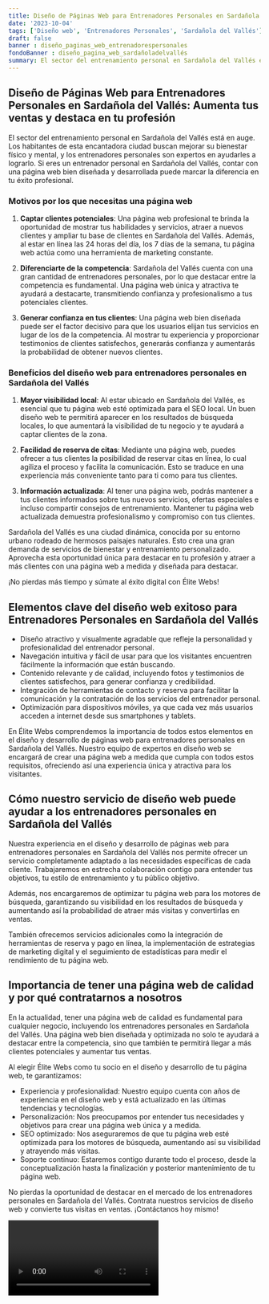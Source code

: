 ```yaml
---
title: Diseño de Páginas Web para Entrenadores Personales en Sardañola del Vallés
date: '2023-10-04'
tags: ['Diseño web', 'Entrenadores Personales', 'Sardañola del Vallés']
draft: false
banner : diseño_paginas_web_entrenadorespersonales
fondoBanner : diseño_pagina_web_sardañoladelvallés
summary: El sector del entrenamiento personal en Sardañola del Vallés está en auge. Los habitantes de esta encantadora ciudad buscan mejorar su bienestar físico y mental, y los entrenadores personales son expertos en ayudarles a lograrlo. Si eres un entrenador personal en Sardañola del Vallés, contar con una página web bien diseñada y desarrollada puede marcar la diferencia en tu éxito profesional.
---
```


## Diseño de Páginas Web para Entrenadores Personales en Sardañola del Vallés: Aumenta tus ventas y destaca en tu profesión

El sector del entrenamiento personal en Sardañola del Vallés está en auge. Los habitantes de esta encantadora ciudad buscan mejorar su bienestar físico y mental, y los entrenadores personales son expertos en ayudarles a lograrlo. Si eres un entrenador personal en Sardañola del Vallés, contar con una página web bien diseñada y desarrollada puede marcar la diferencia en tu éxito profesional.

### Motivos por los que necesitas una página web

1. **Captar clientes potenciales**: Una página web profesional te brinda la oportunidad de mostrar tus habilidades y servicios, atraer a nuevos clientes y ampliar tu base de clientes en Sardañola del Vallés. Además, al estar en línea las 24 horas del día, los 7 días de la semana, tu página web actúa como una herramienta de marketing constante.

2. **Diferenciarte de la competencia**: Sardañola del Vallés cuenta con una gran cantidad de entrenadores personales, por lo que destacar entre la competencia es fundamental. Una página web única y atractiva te ayudará a destacarte, transmitiendo confianza y profesionalismo a tus potenciales clientes.

3. **Generar confianza en tus clientes**: Una página web bien diseñada puede ser el factor decisivo para que los usuarios elijan tus servicios en lugar de los de la competencia. Al mostrar tu experiencia y proporcionar testimonios de clientes satisfechos, generarás confianza y aumentarás la probabilidad de obtener nuevos clientes.

### Beneficios del diseño web para entrenadores personales en Sardañola del Vallés

1. **Mayor visibilidad local**: Al estar ubicado en Sardañola del Vallés, es esencial que tu página web esté optimizada para el SEO local. Un buen diseño web te permitirá aparecer en los resultados de búsqueda locales, lo que aumentará la visibilidad de tu negocio y te ayudará a captar clientes de la zona.

2. **Facilidad de reserva de citas**: Mediante una página web, puedes ofrecer a tus clientes la posibilidad de reservar citas en línea, lo cual agiliza el proceso y facilita la comunicación. Esto se traduce en una experiencia más conveniente tanto para ti como para tus clientes.

3. **Información actualizada**: Al tener una página web, podrás mantener a tus clientes informados sobre tus nuevos servicios, ofertas especiales e incluso compartir consejos de entrenamiento. Mantener tu página web actualizada demuestra profesionalismo y compromiso con tus clientes.

Sardañola del Vallés es una ciudad dinámica, conocida por su entorno urbano rodeado de hermosos paisajes naturales. Esto crea una gran demanda de servicios de bienestar y entrenamiento personalizado. Aprovecha esta oportunidad única para destacar en tu profesión y atraer a más clientes con una página web a medida y diseñada para destacar. 

¡No pierdas más tiempo y súmate al éxito digital con Élite Webs!

<GifSeo />

<Cta />

## Elementos clave del diseño web exitoso para Entrenadores Personales en Sardañola del Vallés

- Diseño atractivo y visualmente agradable que refleje la personalidad y profesionalidad del entrenador personal.
- Navegación intuitiva y fácil de usar para que los visitantes encuentren fácilmente la información que están buscando.
- Contenido relevante y de calidad, incluyendo fotos y testimonios de clientes satisfechos, para generar confianza y credibilidad.
- Integración de herramientas de contacto y reserva para facilitar la comunicación y la contratación de los servicios del entrenador personal.
- Optimización para dispositivos móviles, ya que cada vez más usuarios acceden a internet desde sus smartphones y tablets.

En Élite Webs comprendemos la importancia de todos estos elementos en el diseño y desarrollo de páginas web para entrenadores personales en Sardañola del Vallés. Nuestro equipo de expertos en diseño web se encargará de crear una página web a medida que cumpla con todos estos requisitos, ofreciendo así una experiencia única y atractiva para los visitantes.

## Cómo nuestro servicio de diseño web puede ayudar a los entrenadores personales en Sardañola del Vallés

Nuestra experiencia en el diseño y desarrollo de páginas web para entrenadores personales en Sardañola del Vallés nos permite ofrecer un servicio completamente adaptado a las necesidades específicas de cada cliente. Trabajaremos en estrecha colaboración contigo para entender tus objetivos, tu estilo de entrenamiento y tu público objetivo.

Además, nos encargaremos de optimizar tu página web para los motores de búsqueda, garantizando su visibilidad en los resultados de búsqueda y aumentando así la probabilidad de atraer más visitas y convertirlas en ventas.

También ofrecemos servicios adicionales como la integración de herramientas de reserva y pago en línea, la implementación de estrategias de marketing digital y el seguimiento de estadísticas para medir el rendimiento de tu página web.

## Importancia de tener una página web de calidad y por qué contratarnos a nosotros

En la actualidad, tener una página web de calidad es fundamental para cualquier negocio, incluyendo los entrenadores personales en Sardañola del Vallés. Una página web bien diseñada y optimizada no solo te ayudará a destacar entre la competencia, sino que también te permitirá llegar a más clientes potenciales y aumentar tus ventas.

Al elegir Élite Webs como tu socio en el diseño y desarrollo de tu página web, te garantizamos:

- Experiencia y profesionalidad: Nuestro equipo cuenta con años de experiencia en el diseño web y está actualizado en las últimas tendencias y tecnologías.
- Personalización: Nos preocupamos por entender tus necesidades y objetivos para crear una página web única y a medida.
- SEO optimizado: Nos aseguraremos de que tu página web esté optimizada para los motores de búsqueda, aumentando así su visibilidad y atrayendo más visitas.
- Soporte continuo: Estaremos contigo durante todo el proceso, desde la conceptualización hasta la finalización y posterior mantenimiento de tu página web.

No pierdas la oportunidad de destacar en el mercado de los entrenadores personales en Sardañola del Vallés. Contrata nuestros servicios de diseño web y convierte tus visitas en ventas. ¡Contáctanos hoy mismo!

<Video />

<CtaBot job='Entrenadores Personales' city='Sardañola del Vallés'/>

<Gmaps query='Sardañola del Vallés+españa+maps' />